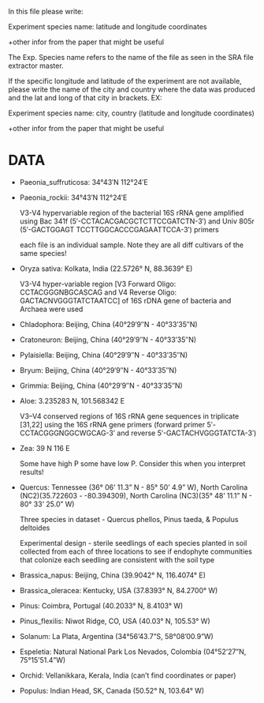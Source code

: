 In this file please write:

Experiment species name: latitude and longitude coordinates

+other infor from the paper that might be useful

The Exp. Species name refers to the name of the file as seen in the SRA file extractor master. 

If the specific longitude and latitude of the experiment are not available, please write the name of the city and country where the data was produced and the lat and long of that city in brackets.
EX: 

Experiment species name: city, country (latitude and longitude coordinates)

+other infor from the paper that might be useful

# DATA

- Paeonia_suffruticosa: 34°43′N	112°24′E

- Paeonia_rockii: 34°43′N	112°24′E

   V3-V4 hypervariable region of the bacterial 16S rRNA gene amplified using Bac 341f (5′-CCTACACGACGCTCTTCCGATCTN-3′) and Univ 805r (5′-GACTGGAGT TCCTTGGCACCCGAGAATTCCA-3′) primers

   each file is an individual sample. Note they are all diff cultivars of the same species!

- Oryza sativa: Kolkata, India (22.5726° N, 88.3639° E)
  
   V3-V4 hyper-variable region [V3 Forward Oligo: CCTACGGGNBGCASCAG and V4 Reverse Oligo: GACTACNVGGGTATCTAATCC] of 16S rDNA gene of bacteria and Archaea were used
 
- Chladophora: Beijing, China (40°29′9″N - 40°33′35″N)

- Cratoneuron: Beijing, China (40°29′9″N - 40°33′35″N)

- Pylaisiella: Beijing, China (40°29′9″N - 40°33′35″N)

- Bryum: Beijing, China (40°29′9″N - 40°33′35″N)

- Grimmia: Beijing, China (40°29′9″N - 40°33′35″N)

- Aloe: 3.235283 N, 101.568342 E

   V3–V4 conserved regions of 16S rRNA gene sequences in triplicate [31,22] using the 16S rRNA gene primers (forward primer 5ʹ-CCTACGGGNGGCWGCAG-3ʹ and reverse 5ʹ-GACTACHVGGGTATCTA-3ʹ)

- Zea: 39 N 116 E

   Some have high P some have low P. Consider this when you interpret results! 

- Quercus: Tennessee (36° 06' 11.3" N - 85° 50' 4.9" W), North Carolina (NC2)(35.722603 - -80.394309), North Carolina (NC3)(35° 48' 11.1" N - 80° 33' 25.0" W)

   Three species in dataset - Quercus phellos, Pinus taeda, & Populus deltoides
   
   Experimental design - sterile seedlings of each species planted in soil collected from each of three locations to see if endophyte      communities that colonize each seedling are consistent with the soil type

- Brassica_napus: Beijing, China (39.9042° N, 116.4074° E)

- Brassica_oleracea: Kentucky, USA (37.8393° N, 84.2700° W)

- Pinus: Coimbra, Portugal (40.2033° N, 8.4103° W)

- Pinus_flexilis: Niwot Ridge, CO, USA (40.03° N, 105.53° W)

- Solanum: La Plata, Argentina (34°56’43.7”S, 58°08’00.9”W)

- Espeletia: Natural National Park Los Nevados, Colombia (04°52’27”N, 75°15’51.4”W)

- Orchid: Vellanikkara, Kerala, India (can't find coordinates or paper)

- Populus: Indian Head, SK, Canada (50.52° N, 103.64° W)



